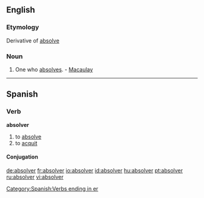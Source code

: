 ==English==

===Etymology===
Derivative of [[absolve]]

===Noun===
{{en-noun}}

#One who [[absolves]]. - [[Macaulay]]

----

==Spanish==
===Verb===
'''absolver'''

# to [[absolve]]
# to [[acquit]]

====Conjugation====
{{es-conj-er (o-ue)|abs|lv}}

[[Category:Spanish:Verbs ending in er]]

[[de:absolver]]
[[fr:absolver]]
[[io:absolver]]
[[id:absolver]]
[[hu:absolver]]
[[pt:absolver]]
[[ru:absolver]]
[[vi:absolver]]